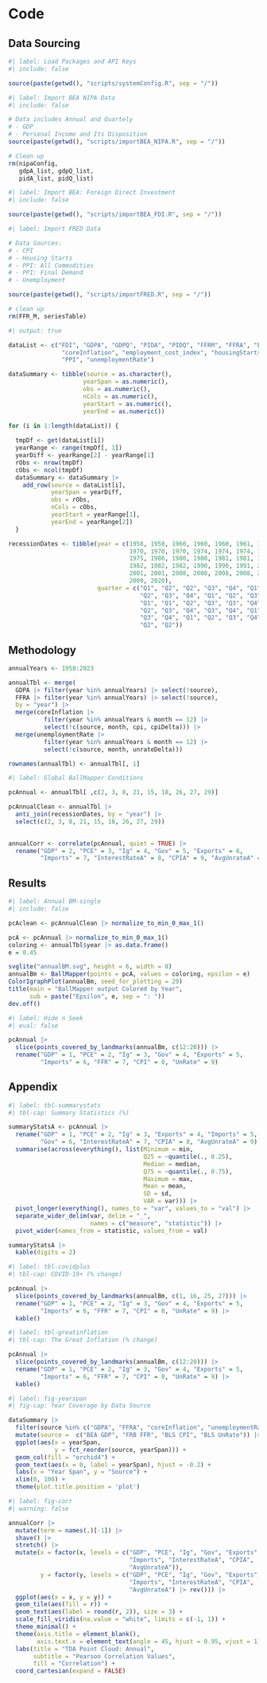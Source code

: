 # Code

## Data Sourcing
```r
#| label: Load Packages and API Keys
#| include: false

source(paste(getwd(), "scripts/systemConfig.R", sep = "/"))
```


```r
#| label: Import BEA NIPA Data
#| include: false

# Data includes Annual and Quartely
# - GDP
# - Personal Income and Its Disposition
source(paste(getwd(), "scripts/importBEA_NIPA.R", sep = "/"))

# Clean up
rm(nipaConfig,
   gdpA_list, gdpQ_list,
   pidA_list, pidQ_list)
```


```r
#| label: Import BEA: Foreign Direct Investment
#| include: false

source(paste(getwd(), "scripts/importBEA_FDI.R", sep = "/"))

```

```r
#| label: Import FRED Data

# Data Sources: 
# - CPI
# - Housing Starts
# - PPI: All Commodities
# - PPI: Final Demand
# - Unemployment

source(paste(getwd(), "scripts/importFRED.R", sep = "/"))

# clean up
rm(FFR_M, seriesTable)
```


```r
#| output: true

dataList <- c("FDI", "GDPA", "GDPQ", "PIDA", "PIDQ", "FFRM", "FFRA", "FFRQ",
               "coreInflation", "employment_cost_index", "housingStarts",
               "PPI", "unemploymentRate")

dataSummary <- tibble(source = as.character(),
                     yearSpan = as.numeric(),
                     obs = as.numeric(),
                     nCols = as.numeric(),
                     yearStart = as.numeric(),
                     yearEnd = as.numeric())

for (i in 1:length(dataList)) {
  
  tmpDf <- get(dataList[i])
  yearRange <- range(tmpDf[, 1])
  yearDiff <- yearRange[2] - yearRange[1]
  rObs <- nrow(tmpDf)
  cObs <- ncol(tmpDf)
  dataSummary <- dataSummary |>
    add_row(source = dataList[i],
            yearSpan = yearDiff,
            obs = rObs,
            nCols = cObs,
            yearStart = yearRange[1],
            yearEnd = yearRange[2])
  }
```

```r

recessionDates <- tibble(year = c(1958, 1958, 1960, 1960, 1960, 1961, 1970, 
                                  1970, 1970, 1970, 1974, 1974, 1974, 1974, 
                                  1975, 1980, 1980, 1980, 1981, 1981, 1982, 
                                  1982, 1982, 1982, 1990, 1990, 1991, 2001,
                                  2001, 2001, 2008, 2008, 2008, 2008, 2009,
                                  2009, 2020),
                         quarter = c("Q1", "Q2", "Q2", "Q3", "Q4", "Q1", "Q1", 
                                     "Q2", "Q3", "Q4", "Q1", "Q2", "Q3", "Q4", 
                                     "Q1", "Q1", "Q2", "Q3", "Q3", "Q4", "Q1",
                                     "Q2", "Q3", "Q4", "Q3", "Q4", "Q1", "Q2",
                                     "Q3", "Q4", "Q1", "Q2", "Q3", "Q4", "Q1",
                                     "Q2", "Q2"))
```

## Methodology
```r
annualYears <- 1958:2023

annualTbl <- merge(
  GDPA |> filter(year %in% annualYears) |> select(!source),
  FFRA |> filter(year %in% annualYears) |> select(!source),
  by = "year") |>
  merge(coreInflation |> 
          filter(year %in% annualYears & month == 12) |>
          select(!c(source, month, cpi, cpiDelta))) |>
  merge(unemploymentRate |> 
          filter(year %in% annualYears & month == 12) |>
          select(!c(source, month, unrateDelta)))

rownames(annualTbl) <- annualTbl[, 1]
```


```r
#| label: Global BallMapper Conditions

pcAnnual <- annualTbl[ ,c(2, 3, 8, 21, 15, 18, 26, 27, 29)]

pcAnnualClean <- annualTbl |>
  anti_join(recessionDates, by = "year") |>
  select(c(2, 3, 8, 21, 15, 18, 26, 27, 29))

  
annualCorr <- correlate(pcAnnual, quiet = TRUE) |>
  rename("GDP" = 2, "PCE" = 3, "Ig" = 4, "Gov" = 5, "Exports" = 6, 
         "Imports" = 7, "InterestRateA" = 8, "CPIA" = 9, "AvgUnrateA" = 10)
```


## Results

```r
#| label: Annual BM-single
#| include: false

pcAclean <- pcAnnualClean |> normalize_to_min_0_max_1()

pcA <- pcAnnual |> normalize_to_min_0_max_1()
coloring <- annualTbl$year |> as.data.frame()
e = 0.45

svglite("annualBM.svg", height = 6, width = 8)
annualBm <- BallMapper(points = pcA, values = coloring, epsilon = e)
ColorIgraphPlot(annualBm, seed_for_plotting = 29)
title(main = "BallMapper output Colored by Year",
      sub = paste("Epsilon", e, sep = ": "))
dev.off()
```


```r
#| label: Hide n Seek
#| eval: false

pcAnnual |>
  slice(points_covered_by_landmarks(annualBm, c(12:20))) |>
  rename("GDP" = 1, "PCE" = 2, "Ig" = 3, "Gov" = 4, "Exports" = 5, 
         "Imports" = 6, "FFR" = 7, "CPI" = 8, "UnRate" = 9)
```

## Appendix
```r
#| label: tbl-summarystats
#| tbl-cap: Summary Statistics (%)

summaryStatsA <- pcAnnual |>
  rename("GDP" = 1, "PCE" = 2, "Ig" = 3, "Exports" = 4, "Imports" = 5,
         "Gov" = 6, "InterestRateA" = 7, "CPIA" = 8, "AvgUnrateA" = 9) |>
  summarise(across(everything(), list(Minimum = min,
                                      Q25 = ~quantile(., 0.25),
                                      Median = median,
                                      Q75 = ~quantile(., 0.75),
                                      Maximum = max,
                                      Mean = mean,
                                      SD = sd,
                                      VAR = var))) |>
  pivot_longer(everything(), names_to = "var", values_to = "val") |>
  separate_wider_delim(var, delim = "_", 
                       names = c("measure", "statistic")) |>
  pivot_wider(names_from = statistic, values_from = val)

summaryStatsA |>
  kable(digits = 2)
```


```r
#| label: tbl-covidplus
#| tbl-cap: COVID-19+ (% change)

pcAnnual |>
  slice(points_covered_by_landmarks(annualBm, c(1, 16, 25, 27))) |>
  rename("GDP" = 1, "PCE" = 2, "Ig" = 3, "Gov" = 4, "Exports" = 5, 
         "Imports" = 6, "FFR" = 7, "CPI" = 8, "UnRate" = 9) |>
  kable()
```


```r
#| label: tbl-greatinflation
#| tbl-cap: The Great Inflation (% change)

pcAnnual |>
  slice(points_covered_by_landmarks(annualBm, c(12:20))) |>
  rename("GDP" = 1, "PCE" = 2, "Ig" = 3, "Gov" = 4, "Exports" = 5, 
         "Imports" = 6, "FFR" = 7, "CPI" = 8, "UnRate" = 9) |>
  kable()
```


```r
#| label: fig-yearspan
#| fig-cap: Year Coverage by Data Source

dataSummary |>
  filter(source %in% c("GDPA", "FFRA", "coreInflation", "unemploymentRate")) |>
  mutate(source =  c("BEA GDP", "FRB FFR", "BLS CPI", "BLS UnRate")) |>
  ggplot(aes(x = yearSpan,
             y = fct_reorder(source, yearSpan))) +
  geom_col(fill = "orchid4") +
  geom_text(aes(x = 0, label = yearSpan), hjust = -0.2) +
  labs(x = "Year Span", y = "Source") +
  xlim(0, 100) +
  theme(plot.title.position = 'plot')
```


```r
#| label: fig-corr
#| warning: false

annualCorr |>
  mutate(term = names(.)[-1]) |>
  shave() |>
  stretch() |>
  mutate(x = factor(x, levels = c("GDP", "PCE", "Ig", "Gov", "Exports", 
                                  "Imports", "InterestRateA", "CPIA", 
                                  "AvgUnrateA")),
         y = factor(y, levels = c("GDP", "PCE", "Ig", "Gov", "Exports", 
                                  "Imports", "InterestRateA", "CPIA", 
                                  "AvgUnrateA") |> rev())) |>
  ggplot(aes(x = x, y = y)) + 
  geom_tile(aes(fill = r)) +
  geom_text(aes(label = round(r, 2)), size = 3) +
  scale_fill_viridis(na.value = "white", limits = c(-1, 1)) +
  theme_minimal() +
  theme(axis.title = element_blank(),
        axis.text.x = element_text(angle = 45, hjust = 0.95, vjust = 1)) +
  labs(title = "TDA Point Cloud: Annual",
       subtitle = "Pearson Correlation Values",
       fill = "Correlation") +
  coord_cartesian(expand = FALSE)
```